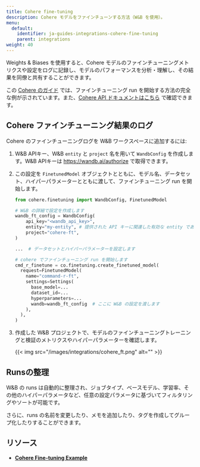 ```yaml
---
title: Cohere fine-tuning
description: Cohere モデルをファインチューンする方法（W&B を使用）。
menu:
  default:
    identifier: ja-guides-integrations-cohere-fine-tuning
    parent: integrations
weight: 40
---
```


Weights & Biases を使用すると、Cohere モデルのファインチューニングメトリクスや設定をログに記録し、モデルのパフォーマンスを分析・理解し、その結果を同僚と共有することができます。

この [Cohere のガイド](https://docs.cohere.com/page/convfinqa-finetuning-wandb) では、ファインチューニング run を開始する方法の完全な例が示されています。また、[Cohere API ドキュメントはこちら](https://docs.cohere.com/reference/createfinetunedmodel#request.body.settings.wandb) で確認できます。

## Cohere ファインチューニング結果のログ

Cohere のファインチューニングログを W&B ワークスペースに追加するには:

1. W&B APIキー、W&B `entity` と `project` 名を用いて `WandbConfig` を作成します。W&B APIキーは https://wandb.ai/authorize で取得できます。

2. この設定を `FinetunedModel` オブジェクトとともに、モデル名、データセット、ハイパーパラメーターとともに渡して、ファインチューニング run を開始します。

    ```python
    from cohere.finetuning import WandbConfig, FinetunedModel

    # W&B の詳細で設定を作成します
    wandb_ft_config = WandbConfig(
        api_key="<wandb_api_key>",
        entity="my-entity", # 提供された API キーに関連した有効な entity である必要があります
        project="cohere-ft",
    )

    ...  # データセットとハイパーパラメーターを設定します

    # cohere でファインチューニング run を開始します
    cmd_r_finetune = co.finetuning.create_finetuned_model(
      request=FinetunedModel(
        name="command-r-ft",
        settings=Settings(
          base_model=...
          dataset_id=...
          hyperparameters=...
          wandb=wandb_ft_config  # ここに W&B の設定を渡します
        ),
      ),
    )
    ```

3. 作成した W&B プロジェクトで、モデルのファインチューニングトレーニングと検証のメトリクスやハイパーパラメーターを確認します。

    {{< img src="/images/integrations/cohere_ft.png" alt="" >}}


## Runsの整理

W&B の runs は自動的に整理され、ジョブタイプ、ベースモデル、学習率、その他のハイパーパラメータなど、任意の設定パラメータに基づいてフィルタリングやソートが可能です。

さらに、runs の名前を変更したり、メモを追加したり、タグを作成してグループ化したりすることができます。

## リソース

* **[Cohere Fine-tuning Example](https://github.com/cohere-ai/notebooks/blob/kkt_ft_cookbooks/notebooks/finetuning/convfinqa_finetuning_wandb.ipynb)**